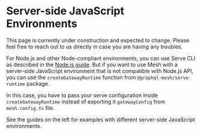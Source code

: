 
# Server-side JavaScript Environments

<Callout>
  This page is currently under construction and expected to change. Please feel free to reach out to
  us directly in case you are having any troubles.
</Callout>

For Node.js and other Node-compliant environments, you can use Serve CLI as described in the
[Node.js guide](/v1/serve/deployment/runtimes/nodejs). But if you want to use Mesh with a
server-side JavaScript environment that is not compatible with Node.js API, you can use the
`createGatewayRuntime` function from `@graphql-mesh/serve-runtime` package.

In this case, you have to pass your serve configuration inside `createGatewayRuntime` instead of
exporting it `gatewayConfig` from `mesh.config.ts` file.

See the guides on the left for examples with different server-side JavaScript environments.

